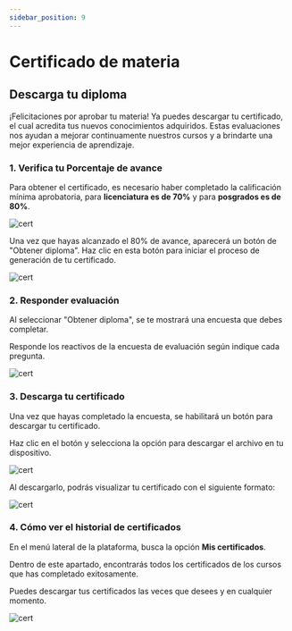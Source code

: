 ```yaml
---
sidebar_position: 9
---
```


# Certificado de materia

## Descarga tu diploma

¡Felicitaciones por aprobar tu materia! Ya puedes descargar tu certificado, el cual acredita tus nuevos 
conocimientos adquiridos. Estas evaluaciones nos ayudan a mejorar continuamente nuestros cursos y a brindarte 
una mejor experiencia de aprendizaje.

### 1. Verifica tu Porcentaje de avance

Para obtener el certificado, es necesario haber completado la calificación mínima aprobatoria, para
**licenciatura es de 70%** y para **posgrados es de 80%**.

![cert](./img/cert1.jpg)

Una vez que hayas alcanzado el 80% de avance, aparecerá un botón de "Obtener diploma".
Haz clic en esta botón para iniciar el proceso de generación de tu certificado.

![cert](./img/cert2.jpg)

### 2. Responder evaluación 

Al seleccionar "Obtener diploma", se te mostrará una encuesta que debes completar.

Responde los reactivos de la encuesta de evaluación según indique cada pregunta.

![cert](./img/cert0.jpg)

### 3. Descarga tu certificado

Una vez que hayas completado la encuesta, se habilitará un botón para descargar tu 
certificado.

Haz clic en el botón y selecciona la opción para descargar el archivo en tu dispositivo.

![cert](./img/cert3.jpg)

Al descargarlo, podrás visualizar tu certificado con el siguiente formato:

![cert](./img/cert6.jpg)

### 4. Cómo ver el historial de certificados

En el menú lateral de la plataforma, busca la opción **Mis certificados**.

Dentro de este apartado, encontrarás todos los certificados de los cursos que has 
completado exitosamente.

Puedes descargar tus certificados las veces que desees y en cualquier momento.

![cert](./img/cert5.jpg)